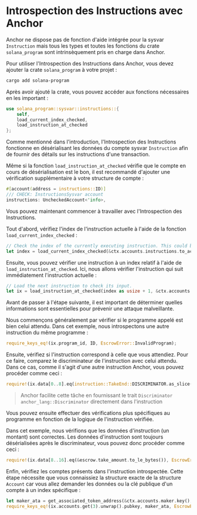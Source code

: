 
# Introspection des Instructions avec Anchor

Anchor ne dispose pas de fonction d'aide intégrée pour la sysvar `Instruction` mais tous les types et toutes les fonctions du crate `solana_program` sont intrinsèquement pris en charge dans Anchor.

Pour utiliser l'Introspection des Instructions dans Anchor, vous devez ajouter la crate `solana_program` à votre projet :

```sh
cargo add solana-program
```

Après avoir ajouté la crate, vous pouvez accéder aux fonctions nécessaires en les important :

```rust
use solana_program::sysvar::instructions::{
    self,
    load_current_index_checked, 
    load_instruction_at_checked
}; 
```

<ArticleSection name="Comment utiliser l'Introspection" id="how-to-use-introspection" level="h2" />

Comme mentionné dans l'introduction, l'Introspection des Instructions fonctionne en désérialisant les données du compte sysvar `Instruction` afin de fournir des détails sur les instructions d'une transaction.

Même si la fonction `load_instruction_at_checked` vérifie que le compte en cours de désérialisation est le bon, il est recommandé d'ajouter une vérification supplémentaire à votre structure de compte :

```rust
#[account(address = instructions::ID)]
/// CHECK: InstructionsSysvar account
instructions: UncheckedAccount<'info>,
```

Vous pouvez maintenant commencer à travailler avec l'Introspection des Instructions.

Tout d'abord, vérifiez l'index de l'instruction actuelle à l'aide de la fonction `load_current_index_checked` :

```rust
// Check the index of the currently executing instruction. This could be in a different position than [0]).
let index = load_current_index_checked(&ctx.accounts.instructions.to_account_info())?;
```

Ensuite, vous pouvez vérifier une instruction à un index relatif à l'aide de `load_instruction_at_checked`. Ici, nous allons vérifier l'instruction qui suit immédiatement l'instruction actuelle :

```rust
// Load the next instruction to check its input.
let ix = load_instruction_at_checked(index as usize + 1, &ctx.accounts.instructions.to_account_info())?;
```

Avant de passer à l'étape suivante, il est important de déterminer quelles informations sont essentielles pour prévenir une attaque malveillante.

Nous commençons généralement par vérifier si le programme appelé est bien celui attendu. Dans cet exemple, nous introspectons une autre instruction du même programme :

```rust
require_keys_eq!(ix.program_id, ID, EscrowError::InvalidProgram);
```

Ensuite, vérifiez si l'instruction correspond à celle que vous attendiez. Pour ce faire, comparez le discriminateur de l'instruction avec celui attendu. Dans ce cas, comme il s'agit d'une autre instruction Anchor, vous pouvez procéder comme ceci :

```rust
require!(ix.data[0..8].eq(instruction::TakeEnd::DISCRIMINATOR.as_slice()), EscrowError::InvalidIx);
```

> Anchor facilite cette tâche en fournissant le trait `Discriminator` `anchor_lang::Discriminator` directement dans l'instruction

Vous pouvez ensuite effectuer des vérifications plus spécifiques au programme en fonction de la logique de l'instruction vérifiée.

Dans cet exemple, nous vérifions que les données d'instruction (un montant) sont correctes. Les données d'instruction sont toujours désérialisées après le discriminateur, vous pouvez donc procéder comme ceci :

```rust
require!(ix.data[8..16].eq(&escrow.take_amount.to_le_bytes()), EscrowError::InvalidAmount);
```

Enfin, vérifiez les comptes présents dans l'instruction introspectée. Cette étape nécessite que vous connaissiez la structure exacte de la structure `Account` car vous allez demander les données ou la clé publique d'un compte à un index spécifique :

```rust
let maker_ata = get_associated_token_address(&ctx.accounts.maker.key(), &escrow.mint_b);
require_keys_eq!(ix.accounts.get(3).unwrap().pubkey, maker_ata, EscrowError::InvalidMakerATA);
```
